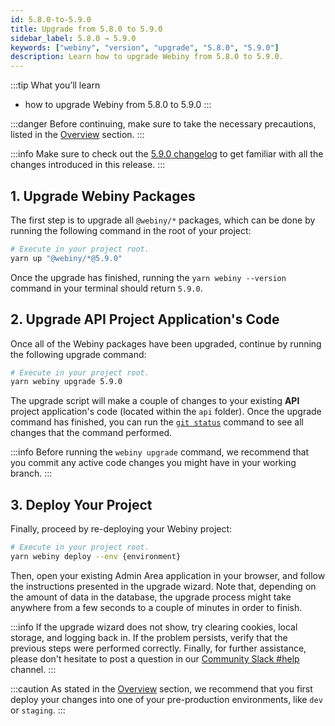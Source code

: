 ```yaml
---
id: 5.8.0-to-5.9.0
title: Upgrade from 5.8.0 to 5.9.0
sidebar_label: 5.8.0 → 5.9.0
keywords: ["webiny", "version", "upgrade", "5.8.0", "5.9.0"]
description: Learn how to upgrade Webiny from 5.8.0 to 5.9.0.
---
```


:::tip What you’ll learn
- how to upgrade Webiny from 5.8.0 to 5.9.0
:::

:::danger
Before continuing, make sure to take the necessary precautions, listed in the [Overview](/docs/how-to-guides/upgrade-webiny/overview#-precaution-measures) section.
:::

:::info
Make sure to check out the [5.9.0 changelog](/docs/changelog/5.9.0) to get familiar with all the changes  introduced in this release.
:::

## 1. Upgrade Webiny Packages

The first step is to upgrade all `@webiny/*` packages, which can be done by running the following command in the root of your project:

```bash
# Execute in your project root.
yarn up "@webiny/*@5.9.0"
```

Once the upgrade has finished, running the `yarn webiny --version` command in your terminal should return `5.9.0`.

## 2. Upgrade API Project Application's Code

Once all of the Webiny packages have been upgraded, continue by running the following upgrade command:

```bash
# Execute in your project root.
yarn webiny upgrade 5.9.0
```

The upgrade script will make a couple of changes to your existing **API** project application's code (located within the `api` folder). Once the upgrade command has finished, you can run the [`git status`](https://git-scm.com/docs/git-status) command to see all changes that the command performed.

:::info
Before running the `webiny upgrade` command, we recommend that you commit any active code changes you might have in your working branch.
:::

## 3. Deploy Your Project

Finally, proceed by re-deploying your Webiny project:

```bash
# Execute in your project root.
yarn webiny deploy --env {environment}
```

Then, open your existing Admin Area application in your browser, and follow the instructions presented in the upgrade wizard. Note that, depending on the amount of data in the database, the upgrade process might take anywhere from a few seconds to a couple of minutes in order to finish.

:::info
If the upgrade wizard does not show, try clearing cookies, local storage, and logging back in. If the problem persists, verify that the previous steps were performed correctly. Finally, for further assistance, please don't hesitate to post a question in our [Community Slack #help](https://webiny-community.slack.com/archives/C014Y0HGJ0Y) channel.
:::

:::caution
As stated in the [Overview](/docs/how-to-guides/upgrade-webiny/overview#pre-production-environments-first) section, we recommend that you first deploy your changes into one of your pre-production environments, like `dev` or `staging`.
:::